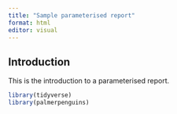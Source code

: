 ```yaml
---
title: "Sample parameterised report"
format: html
editor: visual
---
```


## Introduction

This is the introduction to a parameterised report.

```r
library(tidyverse)
library(palmerpenguins)
```
